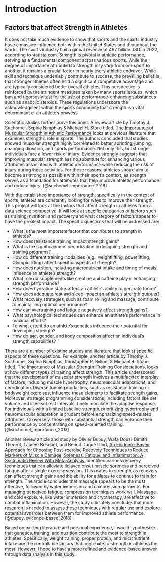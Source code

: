 # Introduction
## Factors that affect Strength in Athletes

It does not take much evidence to show that sports and the sports industry have a massive influence both within the United States and throughout the world. The sports industry had a global revenue of 487 billion USD in 2022, according to statista.com. Strength is pivotal in athletic performance, serving as a fundamental component across various sports. While the degree of importance attributed to strength may vary from one sport to another, it remains a crucial factor in nearly every athletic endeavor. While skill and technique undeniably contribute to success, the prevailing belief is that stronger athletes often hold a significant competitive advantage and are typically considered better overall athletes. This perspective is reinforced by the stringent measures taken by many sports leagues, which ban and rigorously test for the use of performance-enhancing substances such as anabolic steroids. These regulations underscore the acknowledgment within the sports community that strength is a vital determinant of an athlete's prowess. 

Scientific studies further prove this point. A review article by Timothy J. Suchomel, Sophia Nimphius & Michael H. Stone titled, <u>The Importance of Muscular Strength in Athletic Performance</u> looks at previous literature that examines strength's role in sports. The authors concluded that studies showed muscular strength highly correlated to better sprinting, jumping, changing direction, and sports performance. Not only this, but stronger individuals face a lower risk of injury. Evidence strongly suggests that improving muscular strength has no substitute for enhancing various attributes associated with athletic performance while reducing the risk of injury during these activities. For these reasons, athletes should aim to become as strong as possible within their sport's context, as strength serves as a foundation for attributes that help improve athletic performance and reduce injury. [@suchomel_importance_2016]

With the established importance of strength, specifically in the context of sports, athletes are constantly looking for ways to improve their strength. This project will look at the factors that affect strength in athletes from a data science perspective. It will look at specific categories of factors such as training, nutrition, and recovery and what category of factors appear to have the greatest impact. The specific questions that will be addressed are:

- What is the most important factor that contributes to strength in athletes?
- How does resistance training impact strength gains?
- What is the significance of periodization in designing strength and training programs?
- How do different training modalities (e.g., weightlifting, powerlifting, Olympic lifting) affect specific aspects of strength?
- How does nutrition, including macronutrient intake and timing of meals, influence an athlete's strength?
- What role do supplements like creatine and caffeine play in enhancing strength performance?
- How does hydration status affect an athlete's ability to generate force?
- How does adequate rest and sleep impact an athlete's strength outputs?
- What recovery strategies, such as foam rolling and massage, contribute to maintaining optimal performance?
- How can overtraining and fatigue negatively affect strength gains?
- What psychological techniques can enhance an athlete's performance in maximal efforts?
- To what extent do an athlete's genetics influence their potential for developing strength?
- How do age, gender, and body composition affect an individual's strength capabilities?

There are a number of existing studies and literature that look at specific aspects of these questions. For example, another article by Timothy J. Suchomel, Sophia Nimphius, Christopher R. Bellon, & Michael H. Stone titled, <u>The Importance of Muscular Strength: Training Considerations</u>, looks at how different types of training affect strength. This article underscored that the development of muscular strength involves a multifaceted interplay of factors, including muscle hypertrophy, neuromuscular adaptations, and coordination. Diverse training modalities, such as resistance training or bodyweight exercises, influence these elements to facilitate strength gains. Moreover, strategic programming considerations, including factors like set volume and inter-set rest intervals, finely modulate the adaptive response. For individuals with a limited baseline strength, prioritizing hypertrophy and neuromuscular adaptation is prudent before emphasizing speed-related attributes. Conversely, those with substantial strength can enhance their performance by concentrating on speed-oriented training. [@suchomel_importance_2018]

Another review article and study by Olivier Dupuy, Wafa Douzi, Dimitri Theurot, Laurent Bosquet, and Benoit Dugué titled, <u>An Evidence-Based Approach for Choosing Post-exercise Recovery Techniques to Reduce Markers of Muscle Damage, Soreness, Fatigue, and Inflammation: A Systematic Review With Meta-Analysis</u>, identified various recovery techniques that can alleviate delayed onset muscle soreness and perceived fatigue after a single exercise session. This relates to strength, as recovery can affect strength gains and the ability for athletes to continue to train for strength. The article concludes that massage appears to be the most effective, followed by water immersion and compression garments. For managing perceived fatigue, compression techniques work well. Massage and cold exposure, like water immersion and cryotherapy, are effective to combat inflammation. However, the study ultimately concludes that more research is needed to assess these techniques with regular use and explore potential synergies between them for improved athlete performance. [@dupuy_evidence-based_2018]

Based on existing literature and personal experience, I would hypothesize that genetics, training, and nutrition contribute the most to strength in athletes. Specifically, weight training, proper protein, and micronutrient intake are the controllable factors that contribute to strength in athletes the most. However, I hope to have a more refined and evidence-based answer through data analysis in this study.



